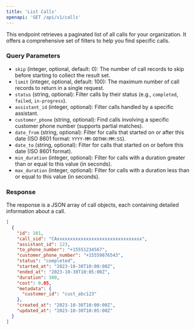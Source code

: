 ```yaml
---
title: 'List Calls'
openapi: 'GET /api/v1/calls'
---
```


This endpoint retrieves a paginated list of all calls for your organization. It offers a comprehensive set of filters to help you find specific calls.

### Query Parameters

- `skip` (integer, optional, default: 0): The number of call records to skip before starting to collect the result set.
- `limit` (integer, optional, default: 100): The maximum number of call records to return in a single request.
- `status` (string, optional): Filter calls by their status (e.g., `completed`, `failed`, `in-progress`).
- `assistant_id` (integer, optional): Filter calls handled by a specific assistant.
- `customer_phone` (string, optional): Find calls involving a specific customer phone number (supports partial matches).
- `date_from` (string, optional): Filter for calls that started on or after this date (ISO 8601 format: `YYYY-MM-DDTHH:MM:SS`).
- `date_to` (string, optional): Filter for calls that started on or before this date (ISO 8601 format).
- `min_duration` (integer, optional): Filter for calls with a duration greater than or equal to this value (in seconds).
- `max_duration` (integer, optional): Filter for calls with a duration less than or equal to this value (in seconds).

### Response

The response is a JSON array of call objects, each containing detailed information about a call.

```json Response
[
  {
    "id": 101,
    "call_sid": "CAxxxxxxxxxxxxxxxxxxxxxxxxxxxxxxxx",
    "assistant_id": 123,
    "to_phone_number": "+15551234567",
    "customer_phone_number": "+15559876543",
    "status": "completed",
    "started_at": "2023-10-30T10:00:00Z",
    "ended_at": "2023-10-30T10:05:00Z",
    "duration": 300,
    "cost": 0.05,
    "metadata": {
      "customer_id": "cust_abc123"
    },
    "created_at": "2023-10-30T10:00:00Z",
    "updated_at": "2023-10-30T10:05:00Z"
  }
]
``` 